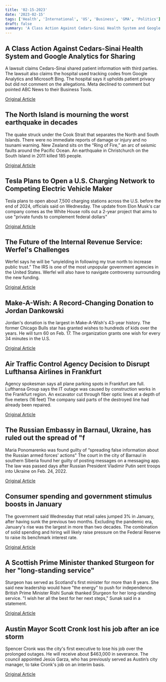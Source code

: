 ```yaml
---
title: '02-15-2023'
date: '2023-02-15'
tags: ['Health', 'International', 'US', 'Business', 'GMA', 'Politics']
draft: false
summary: 'A Class Action Against Cedars-Sinai Health System and Google Analytics for Sharing...'
---
```


## A Class Action Against Cedars-Sinai Health System and Google Analytics for Sharing
A lawsuit claims Cedars-Sinai shared patient information with third parties. The lawsuit also claims the hospital used tracking codes from Google Analytics and Microsoft Bing. The hospital says it upholds patient privacy but did not comment on the allegations. Meta declined to comment but pointed ABC News to their Business Tools.

[Original Article](https://abcnews.go.com/Health/lawsuit-accuses-cedars-sinai-hospitals-website-sharing-patient/story?id=97080170)

## The North Island is mourning the worst earthquake in decades
The quake struck under the Cook Strait that separates the North and South Islands. There were no immediate reports of damage or injury and no tsunami warning. New Zealand sits on the “Ring of Fire,” an arc of seismic faults around the Pacific Ocean. An earthquake in Christchurch on the South Island in 2011 killed 185 people.

[Original Article](https://abcnews.go.com/International/wireStory/magnitude-57-quake-hits-new-zealand-damage-reported-97212378)

## Tesla Plans to Open a U.S. Charging Network to Competing Electric Vehicle Maker
Tesla plans to open about 7,500 charging stations across the U.S. before the end of 2024, officials said on Wednesday. The update from Elon Musk's car company comes as the White House rolls out a 2-year project that aims to use "private funds to complement federal dollars"

[Original Article](https://abcnews.go.com/US/tesla-open-charging-stations-biden-seeks-expand-us/story?id=97215313)

## The Future of the Internal Revenue Service: Werfel's Challenges
Werfel says he will be “unyielding in following my true north to increase public trust.” The IRS is one of the most unpopular government agencies in the United States. Werfel will also have to navigate controversy surrounding the new funding.

[Original Article](https://abcnews.go.com/Business/wireStory/irs-nominee-audit-boost-households-400000-97213979)

## Make-A-Wish: A Record-Changing Donation to Jordan Dankowski
Jordan's donation is the largest in Make-A-Wish's 43-year history. The former Chicago Bulls star has granted wishes to hundreds of kids over the years. He will turn 60 on Feb. 17. The organization grants one wish for every 34 minutes in the U.S.

[Original Article](https://abcnews.go.com/GMA/Living/michael-jordan-make-largest-donation/story?id=97218463)

## Air Traffic Control Agency Decision to Disrupt Lufthansa Airlines in Frankfurt
Agency spokesman says all plane parking spots in Frankfurt are full. Lufthansa Group says the IT outage was caused by construction works in the Frankfurt region. An excavator cut through fiber optic lines at a depth of five meters (16 feet) The company said parts of the destroyed line had already been repaired.

[Original Article](https://abcnews.go.com/Business/wireStory/problems-disrupt-lufthansa-flights-frankfurt-airport-97214256)

## The Russian Embassy in Barnaul, Ukraine, has ruled out the spread of "f
Maria Ponomarenko was found guilty of “spreading false information about the Russian armed forces' actions" The court in the city of Barnaul in southern Siberia found her guilty of posting messages on a messaging app. The law was passed days after Russian President Vladimir Putin sent troops into Ukraine on Feb. 24, 2022.

[Original Article](https://abcnews.go.com/International/wireStory/russian-journalist-sentenced-6-years-ukraine-posts-97216035)

## Consumer spending and government stimulus boosts in January
The government said Wednesday that retail sales jumped 3% in January, after having sunk the previous two months. Excluding the pandemic era, January's rise was the largest in more than two decades. The combination of solid spending and hiring will likely raise pressure on the Federal Reserve to raise its benchmark interest rate.

[Original Article](https://abcnews.go.com/Politics/wireStory/retail-sales-jump-americans-defy-inflation-rate-hikes-97218084)

## A Scottish Prime Minister thanked Sturgeon for her "long-standing service"
Sturgeon has served as Scotland's first minister for more than 8 years. She said new leadership would have "the energy" to push for independence. British Prime Minister Rishi Sunak thanked Sturgeon for her long-standing service. "I wish her all the best for her next steps," Sunak said in a statement.

[Original Article](https://abcnews.go.com/International/scottish-leader-nicola-sturgeon-supporter-independence-opponent-brexit/story?id=97215923)

## Austin Mayor Scott Cronk lost his job after an ice storm
Spencer Cronk was the city's first executive to lose his job over the prolonged outages. He will receive about $463,000 in severance. The council appointed Jesús Garza, who has previously served as Austin’s city manager, to take Cronk's job on an interim basis.

[Original Article](https://abcnews.go.com/US/wireStory/austins-city-manager-fired-widespread-power-outage-97222668)

